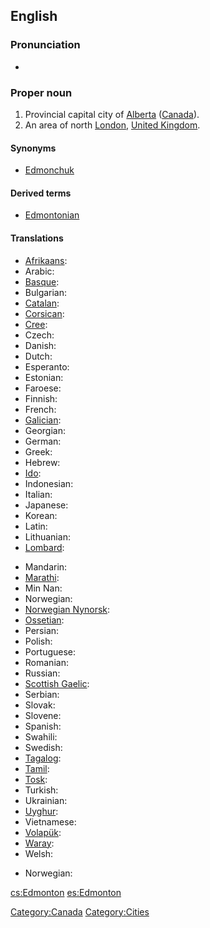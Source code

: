 ==English==
{{wikipedia|Edmonton}}
{{wikipedia|Edmonton, London}}

===Pronunciation===
* {{audio|en-ca-Edmonton.ogg|Audio (CA)}}

===Proper noun===
{{en-proper noun}}

# Provincial capital city of [[Alberta]] ([[Canada]]).
# An area of north [[London]], [[United Kingdom]].

====Synonyms====
* {{sense|Canada}} [[Edmonchuk]] {{qualifier|nickname|informal}}

====Derived terms====
* [[Edmontonian]]

====Translations====
{{trans-top|city in Canada}}
* [[Afrikaans]]: {{t-|af|Edmonton|xs=Afrikaans}}
* Arabic: {{t|ar|أدمونتون}}
* [[Basque]]: {{t-|eu|Edmonton|xs=Basque}}
* Bulgarian: {{t|bg|Едмънтън}}
* [[Catalan]]: {{t-|ca|Edmonton}}
* [[Corsican]]: {{t-|co|Edmonton|xs=Corsican}}
* [[Cree]]: {{t|cr|ᐊᒥᐢᑲᐧᒋᐊᐧᐢᑲᐦᐃᑲᐣ|tr=amiskwaciwâskahikan|sc=Cans|xs=Cree}}
* Czech: {{t-|cs|Edmonton}}
* Danish: {{t-|da|Edmonton}}
* Dutch: {{t-|nl|Edmonton}}
* Esperanto: {{t|eo|Edmontono|xs=Esperanto}}
* Estonian: {{t-|et|Edmonton}}
* Faroese: {{t-|fo|Edmonton|xs=Faroese}}
* Finnish: {{t-|fi|Edmonton}}
* French: {{t-|fr|Edmonton}}
* [[Galician]]: {{t-|gl|Edmonton|xs=Galician}}
* Georgian: {{t|ka|ედმონტონი|sc=Geor|xs=Georgian}}
* German: {{t-|de|Edmonton}}
* Greek: {{t|el|Έντμοντον}}
* Hebrew: {{t|he|אדמונטון}}
* [[Ido]]: {{t-|io|Edmonton|xs=Ido}}
* Indonesian: {{t-|id|Edmonton|xs=Indonesian}}
* Italian: {{t-|it|Edmonton}}
* Japanese: {{t|ja|エドモントン|tr=Edomonton}}
* Korean: {{t|ko|에드먼턴|sc=Hang}}
* Latin: {{t|la|Edmundopolis}}
* Lithuanian: {{t|lt|Edmontonas|xs=Lithuanian}}
* [[Lombard]]: {{tø|lmo|Edmonton}}
{{trans-mid}}
* Mandarin: {{t|cmn|埃德蒙顿|sc=Hani}}
* [[Marathi]]: {{t|mr|एडमंटन|sc=Deva|xs=Marathi}}
* Min Nan: {{t-|nan|Edmonton|xs=Min Nan}}
* Norwegian: {{t-|no|Edmonton}}
* [[Norwegian Nynorsk]]: {{t-|nn|Edmonton|xs=Norwegian Nynorsk}}
* [[Ossetian]]: {{tø|os|Эдмонтон|sc=Cyrl}}
* Persian: {{t|fa|ادمونتون|xs=Persian}}
* Polish: {{t-|pl|Edmonton}}
* Portuguese: {{t-|pt|Edmonton}}
* Romanian: {{t-|ro|Edmonton}}
* Russian: {{t|ru|Эдмонтон|tr=Edmonton}}
* [[Scottish Gaelic]]: {{t-|gd|Edmonton|xs=Scottish Gaelic}}
* Serbian: {{t|sr|Едмонтон|tr=Edmonton|sc=Cyrl}}
* Slovak: {{t-|sk|Edmonton}}
* Slovene: {{t-|sl|Edmonton}}
* Spanish: {{t+|es|Edmonton}}
* Swahili: {{t-|sw|Edmonton|xs=Swahili}}
* Swedish: {{t-|sv|Edmonton}}
* [[Tagalog]]: {{t-|tl|Edmonton|xs=Tagalog}}
* [[Tamil]]: {{t|ta|எட்மன்டன்|xs=Tamil}}
* [[Tosk]]: {{t-|als|Edmonton|xs=Tosk}}
* Turkish: {{t-|tr|Edmonton}}
* Ukrainian: {{t|uk|Едмонтон|tr=Edmonton|xs=Ukrainian}}
* [[Uyghur]]: {{t|ug|Édmonton|sc=ug-Arab|xs=Uyghur}}
* Vietnamese: {{t-|vi|Edmonton|xs=Vietnamese}}
* [[Volapük]]: {{t-|vo|Edmonton|xs=Volapük}}
* [[Waray]]: {{tø|war|Edmonton}}
* Welsh: {{t-|cy|Edmonton|xs=Welsh}}
{{trans-bottom}}

{{trans-top|area of London}}
* Norwegian: {{t-|no|Edmonton}}
{{trans-bottom}}

[[Category:Canada]]
[[Category:Cities]]

[[cs:Edmonton]]
[[es:Edmonton]]